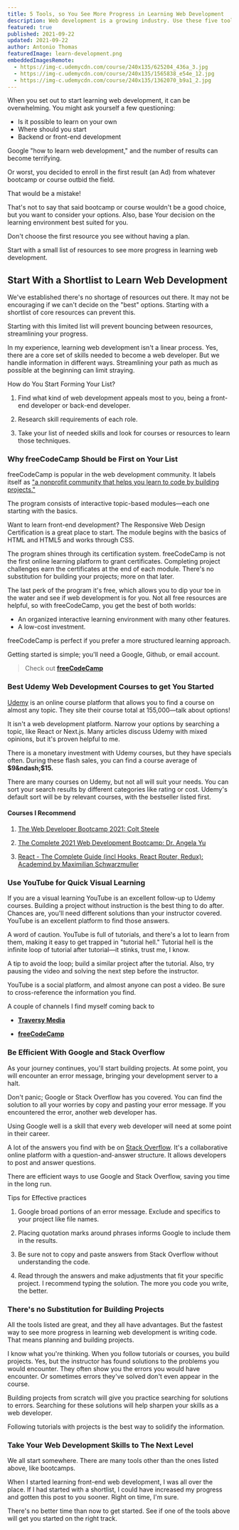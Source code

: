 ```yaml
---
title: 5 Tools, so You See More Progress in Learning Web Development
description: Web development is a growing industry. Use these five tools to save time and learn faster.
featured: true
published: 2021-09-22
updated: 2021-09-22
author: Antonio Thomas
featuredImage: learn-development.png
embeddedImagesRemote:
  - https://img-c.udemycdn.com/course/240x135/625204_436a_3.jpg
  - https://img-c.udemycdn.com/course/240x135/1565838_e54e_12.jpg
  - https://img-c.udemycdn.com/course/240x135/1362070_b9a1_2.jpg
---
```




When you set out to start learning web development, it can be overwhelming. You might ask yourself a few questioning:

- Is it possible to learn on your own
- Where should you start
- Backend or front-end development

Google "how to learn web development," and the number of results can become terrifying.

Or worst, you decided to enroll in the first result (an Ad) from whatever bootcamp or course outbid the field.

That would be a mistake!

That's not to say that said bootcamp or course wouldn't be a good choice, but you want to consider your options. Also, base Your decision on the learning environment best suited for you.

Don't choose the first resource you see without having a plan.

Start with a small list of resources to see more progress in learning web development.


## Start With a Shortlist to Learn Web Development

We've established there's no shortage of resources out there. It may not be encouraging if we can't decide on the "best" options. Starting with a shortlist of core resources can prevent this.

Starting with this limited list will prevent bouncing between resources, streamlining your progress.

In my experience, learning web development isn't a linear process. Yes, there are a core set of skills needed to become a web developer. But we handle information in different ways. Streamlining your path as much as possible at the beginning can limit straying.

<p style={{color:'#fffffe', marginBottom:'4px'}}>How do You Start Forming Your List? </p>

1. Find what kind of web development appeals most to you, being a front-end developer or back-end developer.

1. Research skill requirements of each role.

1. Take your list of needed skills and look for courses or resources to learn those techniques.


### Why freeCodeCamp Should be First on Your List

freeCodeCamp is popular in the web development community. It labels itself as ["a nonprofit community that helps you learn to code by building projects."](https://www.freecodecamp.org/news/about/ "freeCodeCamp about page.")

The program consists of interactive topic-based modules—each one starting with the basics.

Want to learn front-end development? The Responsive Web Design Certification is a great place to start. The module begins with the basics of HTML and HTML5 and works through CSS.

The program shines through its certification system. freeCodeCamp is not the first online learning platform to grant certificates. Completing project challenges earn the certificates at the end of each module. There's no substitution for building your projects; more on that later.

The last perk of the program it's free, which allows you to dip your toe in the water and see if web development is for you. Not all free resources are helpful, so with freeCodeCamp, you get the best of both worlds:

- An organized interactive learning environment with many other features.
- A low-cost investment.

freeCodeCamp is perfect if you prefer a more structured learning approach.

Getting started is simple; you'll need a Google, Github, or email account.

> Check out **[freeCodeCamp](https://www.freecodecamp.org/)**



### Best Udemy Web Development Courses to get You Started

[Udemy](https://about.udemy.com/?locale=en-us "Udemy about page.") is an online course platform that allows you to find a course on almost any topic. They site their course total at 155,000—talk about options!

It isn't a web development platform. Narrow your options by searching a topic, like React or Next.js. Many articles discuss Udemy with mixed opinions, but it's proven helpful to me.

There is a monetary investment with Udemy courses, but they have specials often. During these flash sales, you can find a course average of **$9&ndash;$15.**

There are many courses on Udemy, but not all will suit your needs. You can sort your search results by different categories like rating or cost. Udemy's default sort will be by relevant courses, with the bestseller listed first.

#### Courses I Recommend


1. [The Web Developer Bootcamp 2021: Colt Steele](https://www.udemy.com/course/the-web-developer-bootcamp/)

1. [The Complete 2021 Web Development Bootcamp: Dr. Angela Yu](https://www.udemy.com/course/the-complete-web-development-bootcamp/)

1. [React - The Complete Guide (incl Hooks, React Router, Redux): Academind by Maximilian Schwarzmuller](https://www.udemy.com/course/react-the-complete-guide-incl-redux/)


### Use YouTube for Quick Visual Learning

If you are a visual learning YouTube is an excellent follow-up to Udemy courses. Building a project without instruction is the best thing to do after. Chances are, you'll need different solutions than your instructor covered. YouTube is an excellent platform to find those answers.

A word of caution. YouTube is full of tutorials, and there's a lot to learn from them, making it easy to get trapped in "tutorial hell." Tutorial hell is the infinite loop of tutorial after tutorial—it stinks, trust me, I know.

A tip to avoid the loop; build a similar project after the tutorial. Also, try pausing the video and solving the next step before the instructor.

YouTube is a social platform, and almost anyone can post a video. Be sure to cross-reference the information you find.

A couple of channels I find myself coming back to

- **[Traversy Media](https://www.youtube.com/c/TraversyMedia)**

- **[freeCodeCamp](https://www.youtube.com/c/Freecodecamp)**


### Be Efficient With Google and Stack Overflow

As your journey continues, you'll start building projects. At some point, you will encounter an error message, bringing your development server to a halt.

Don't panic; Google or Stack Overflow has you covered. You can find the solution to all your worries by copy and pasting your error message. If you encountered the error, another web developer has.

Using Google well is a skill that every web developer will need at some point in their career.

A lot of the answers you find with be on [Stack Overflow](https://stackoverflow.com/). It's a collaborative online platform with a question-and-answer structure. It allows developers to post and answer questions.

There are efficient ways to use Google and Stack Overflow, saving you time in the long run.

Tips for Effective practices

1. Google broad portions of an error message. Exclude and specifics to your project like file names.

2. Placing quotation marks around phrases informs Google to include them in the results.

3. Be sure not to copy and paste answers from Stack Overflow without understanding the code.

4. Read through the answers and make adjustments that fit your specific project. I recommend typing the solution. The more you code you write, the better.


### There's no Substitution for Building Projects

All the tools listed are great, and they all have advantages. But the fastest way to see more progress in learning web development is writing code. That means planning and building projects.

I know what you're thinking. When you follow tutorials or courses, you build projects. Yes, but the instructor has found solutions to the problems you would encounter. They often show you the errors you would have encounter. Or sometimes errors they've solved don't even appear in the course.

Building projects from scratch will give you practice searching for solutions to errors. Searching for these solutions will help sharpen your skills as a web developer.

Following tutorials with projects is the best way to solidify the information.


### Take Your Web Development Skills to The Next Level

We all start somewhere. There are many tools other than the ones listed above, like bootcamps.

When I started learning front-end web development, I was all over the place. If I had started with a shortlist, I could have increased my progress and gotten this post to you sooner. Right on time, I'm sure.

There's no better time than now to get started. See if one of the tools above will get you started on the right track.

